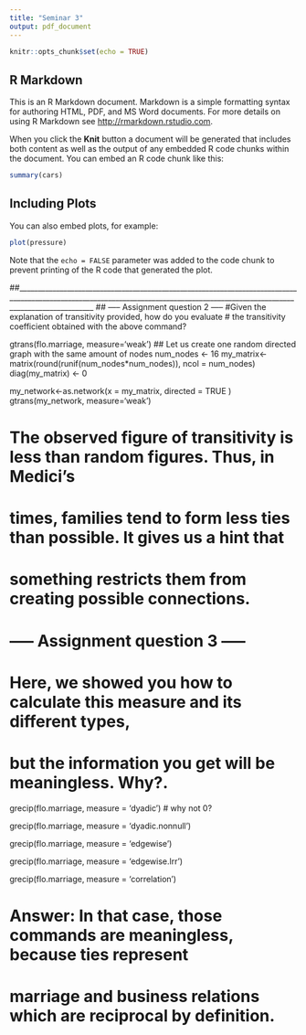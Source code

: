 ```yaml
---
title: "Seminar 3"
output: pdf_document
---
```


```r
knitr::opts_chunk$set(echo = TRUE)
```

## R Markdown

This is an R Markdown document. Markdown is a simple formatting syntax for authoring HTML, PDF, and MS Word documents. For more details on using R Markdown see <http://rmarkdown.rstudio.com>.

When you click the **Knit** button a document will be generated that includes both content as well as the output of any embedded R code chunks within the document. You can embed an R code chunk like this:

```r
summary(cars)
```

## Including Plots

You can also embed plots, for example:

```r
plot(pressure)
```

Note that the `echo = FALSE` parameter was added to the code chunk to prevent printing of the R code that generated the plot.




##_________________________________________________________________________________________________________________________________________________________________________________
## ----- Assignment question 2 ----- 
#Given the explanation of transitivity provided, how do you evaluate 
# the transitivity coefficient obtained with the above command?

gtrans(flo.marriage, measure='weak')
## Let us create one random directed graph with the same amount of nodes
num_nodes <- 16
my_matrix<-matrix(round(runif(num_nodes*num_nodes)), ncol = num_nodes)
diag(my_matrix) <- 0

my_network<-as.network(x = my_matrix, directed = TRUE )
gtrans(my_network, measure='weak')

# The observed figure of transitivity is less than random figures. Thus, in Medici's 
# times, families tend to form less ties than possible. It gives us a hint that 
# something restricts them from creating possible connections.

# ----- Assignment question 3 ----- 
# Here, we showed you how to calculate this measure and its different types,
# but the information you get will be meaningless. Why?.

grecip(flo.marriage, measure = 'dyadic') # why not 0?

grecip(flo.marriage, measure = 'dyadic.nonnull')

grecip(flo.marriage, measure = 'edgewise')

grecip(flo.marriage, measure = 'edgewise.lrr')

grecip(flo.marriage, measure = 'correlation')

# Answer: In that case, those commands are meaningless, because ties represent
# marriage and business relations which are reciprocal by definition.
